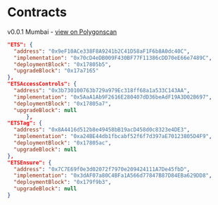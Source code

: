 # Contracts

v0.0.1 Mumbai - [view on Polygonscan](https://mumbai.polygonscan.com/address/0x9eF10ACe338F8A9241b2C41D58aF1F6b8A0dc40C#readProxyContract)

```json
"ETS": {
  "address": "0x9eF10ACe338F8A9241b2C41D58aF1F6b8A0dc40C",
  "implementation": "0x70cD4eDB009F430BF77F11386cDD70eE66e7489C",
  "deploymentBlock": "0x17805b5",
  "upgradeBlock": "0x17a7165"
},
"ETSAccessControls": {
  "address": "0x3b730100763b729a979Ec318ff68a1a533C143AA",
  "implementation": "0x5AaA1Ab9F2616E280407dD36beAdF19A3D02B697",
  "deploymentBlock": "0x17805a7",
  "upgradeBlock": null
      },
"ETSTag": {
  "address": "0x8A4416d512b8e49458bB19acD458d0c8323e4DE3",
  "implementation": "0xa24BE44db1fbcabf52f6f7d397aE70123805D4F9",
  "deploymentBlock": "0x17805ac",
  "upgradeBlock": null
},
"ETSEnsure": {
  "address": "0x7C7E69f0e3d02072f7970e209424111A7De45fbD",
  "implementation": "0x3dAF07a80C4BFa1A566d77847B87D84EBa629DD8",
  "deploymentBlock": "0x179f9b3",
  "upgradeBlock": null
}
```